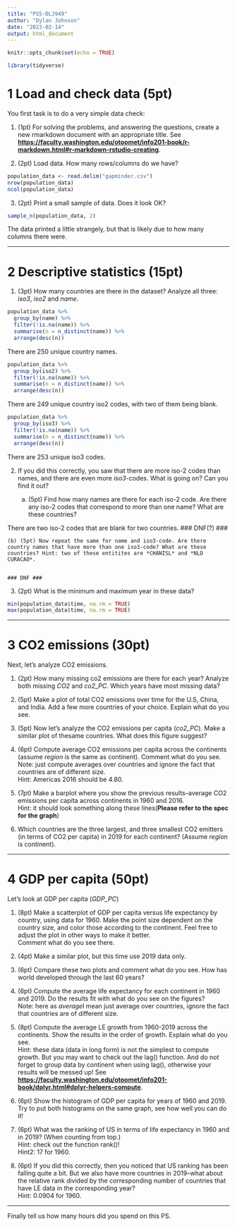 ```yaml
---
title: "PS5-DLJ949"
author: "Dylan Johnson"
date: "2023-02-14"
output: html_document
---
```


```r
knitr::opts_chunk$set(echo = TRUE)
```

```r
library(tidyverse)
```

# 1 Load and check data (5pt)
You first task is to do a very simple data check: 

1. (1pt) For solving the problems, and answering the questions, create a new rmarkdown document with an appropriate title. See [**https://faculty.washington.edu/otoomet/info201-book/r-markdown.html#r-markdown-rstudio-creating**](https://faculty.washington.edu/otoomet/info201-book/r-markdown.html#r-markdown-rstudio-creating). \

2. (2pt) Load data. How many rows/columns do we have?  \
```r
population_data <- read.delim("gapminder.csv")
nrow(population_data)
ncol(population_data)
```

3. (2pt) Print a small sample of data. Does it look OK? 
```r
sample_n(population_data, 2)
```
The data printed a little strangely, but that is likely due to how many columns there were.

---------------------------------------------------------------------


# 2 Descriptive statistics (15pt)

1. (3pt) How many countries are there in the dataset? Analyze all three: *iso3*, *iso2* and *name*.
```r
population_data %>% 
  group_by(name) %>% 
  filter(!is.na(name)) %>% 
  summarise(n = n_distinct(name)) %>% 
  arrange(desc(n))
```

There are 250 unique country names.
```r
population_data %>% 
  group_by(iso2) %>% 
  filter(!is.na(name)) %>% 
  summarise(n = n_distinct(name)) %>% 
  arrange(desc(n))
```

There are 249 unique country iso2 codes, with two of them being blank.
```r
population_data %>% 
  group_by(iso3) %>% 
  filter(!is.na(name)) %>% 
  summarise(n = n_distinct(name)) %>% 
  arrange(desc(n))
```
There are 253 unique iso3 codes.

2. If you did this correctly, you saw that there are more iso-2 codes than names, and there are even more *iso3*-codes. What is going on? Can you find it out?

    (a) (5pt) Find how many names are there for each iso-2 code. Are there any iso-2 codes that correspond to more than one name? What are these countries?
    
    
  There are two iso-2 codes that are blank for two countries.
  ### DNF(?) ###
    
    (b) (5pt) Now repeat the same for name and iso3-code. Are there country names that have more than one iso3-code? What are these countries? Hint: two of these entitites are *CHANISL* and *NLD CURACAO*.
    
    
    ### DNF ###
    
  
3. (2pt) What is the minimum and maximum year in these data?
```r
min(population_data$time, na.rm = TRUE)
max(population_data$time, na.rm = TRUE)
```

---------------------------------------------------------------------

# 3 CO2 emissions (30pt)
Next, let’s analyze CO2 emissions.

1. (2pt) How many missing co2 emissions are there for each year? Analyze both missing *CO2* and *co2_PC*. Which years have most missing data? \

2. (5pt) Make a plot of total CO2 emissions over time for the U.S, China, and India. Add a few more countries of your choice. Explain what do you see. \

3. (5pt) Now let’s analyze the CO2 emissions per capita (*co2_PC*). Make a similar plot of thesame countries. What does this figure suggest? \

4. (6pt) Compute average CO2 emissions per capita across the continents (assume *region* is the same as continent). Comment what do you see. \
Note: just compute averages over countries and ignore the fact that countries are of different size. \
Hint: Americas 2016 should be 4.80. \

5. (7pt) Make a barplot where you show the previous results–average CO2 emissions per capita across continents in 1960 and 2016. \
Hint: it should look something along these lines(**Please refer to the spec for the graph**) \

6. Which countries are the three largest, and three smallest CO2 emitters (in terms of CO2 per capita) in 2019 for each continent? (Assume *region* is continent). \


---------------------------------------------------------------------

# 4 GDP per capita (50pt)
Let’s look at GDP per capita (*GDP_PC*)

1. (8pt) Make a scatterplot of GDP per capita versus life expectancy by country, using data for 1960. Make the point size dependent on the country size, and color those according to the continent. Feel free to adjust the plot in other ways to make it better. \
Comment what do you see there. \

2. (4pt) Make a similar plot, but this time use 2019 data only. \


3. (6pt) Compare these two plots and comment what do you see. How has world developed through the last 60 years? \

4. (6pt) Compute the average life expectancy for each continent in 1960 and 2019. Do the results fit with what do you see on the figures? \
Note: here as *average*I mean just average over countries, ignore the fact that countries are of different size.\

5. (8pt) Compute the average LE growth from 1960-2019 across the continents. Show the results in the order of growth. Explain what do you see. \
Hint: these data (data in long form) is not the simplest to compute growth. But you may want to check out the lag() function. And do not forget to group data by continent when using lag(), otherwise your results will be messed up! See [**https://faculty.washington.edu/otoomet/info201-book/dplyr.html#dplyr-helpers-compute**](https://faculty.washington.edu/otoomet/info201-book/dplyr.html#dplyr-helpers-compute).\

6. (6pt) Show the histogram of GDP per capita for years of 1960 and 2019. Try to put both histograms on the same graph, see how well you can do it! \

7. (6pt) What was the ranking of US in terms of life expectancy in 1960 and in 2019? (When counting from top.) \
Hint: check out the function rank()! \
Hint2: 17 for 1960. \

8. (6pt) If you did this correctly, then you noticed that US ranking has been falling quite a bit. But we also have more countries in 2019–what about the relative rank divided by the corresponding number of countries that have LE data in the corresponding year? \
Hint: 0.0904 for 1960. \

---------------------------------------------------------------------

Finally tell us how many hours did you spend on this PS.


